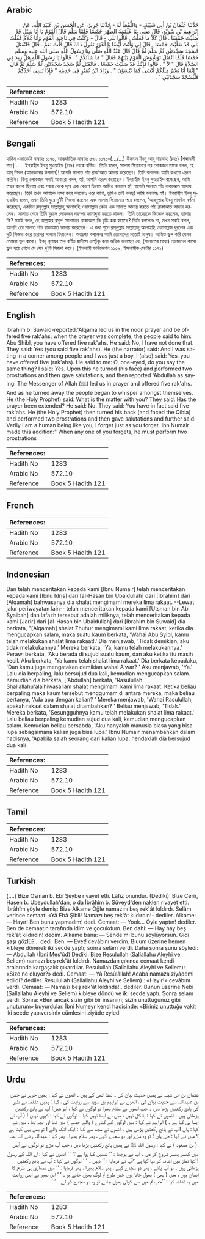 ## Arabic


<div dir="rtl" lang="ar" style={{fontSize:'larger',backgroundColor:'#f8f9fa',padding:20}}>
حَدَّثَنَا عُثْمَانُ بْنُ أَبِي شَيْبَةَ، - وَاللَّفْظُ لَهُ - حَدَّثَنَا جَرِيرٌ، عَنِ الْحَسَنِ بْنِ عُبَيْدِ اللَّهِ، عَنْ إِبْرَاهِيمَ بْنِ سُوَيْدٍ، قَالَ صَلَّى بِنَا عَلْقَمَةُ الظُّهْرَ خَمْسًا فَلَمَّا سَلَّمَ قَالَ الْقَوْمُ يَا أَبَا شِبْلٍ قَدْ صَلَّيْتَ خَمْسًا ‏.‏ قَالَ كَلاَّ مَا فَعَلْتُ ‏.‏ قَالُوا بَلَى - قَالَ - وَكُنْتُ فِي نَاحِيَةِ الْقَوْمِ وَأَنَا غُلاَمٌ فَقُلْتُ بَلَى قَدْ صَلَّيْتَ خَمْسًا ‏.‏ قَالَ لِي وَأَنْتَ أَيْضًا يَا أَعْوَرُ تَقُولُ ذَاكَ قَالَ قُلْتُ نَعَمْ ‏.‏ قَالَ فَانْفَتَلَ فَسَجَدَ سَجْدَتَيْنِ ثُمَّ سَلَّمَ ثُمَّ قَالَ قَالَ عَبْدُ اللَّهِ صَلَّى بِنَا رَسُولُ اللَّهِ صلى الله عليه وسلم خَمْسًا فَلَمَّا انْفَتَلَ تَوَشْوَشَ الْقَوْمُ بَيْنَهُمْ فَقَالَ ‏"‏ مَا شَأْنُكُمْ ‏"‏ ‏.‏ قَالُوا يَا رَسُولَ اللَّهِ هَلْ زِيدَ فِي الصَّلاَةِ قَالَ ‏"‏ لاَ ‏"‏ ‏.‏ قَالُوا فَإِنَّكَ قَدْ صَلَّيْتَ خَمْسًا ‏.‏ فَانْفَتَلَ ثُمَّ سَجَدَ سَجْدَتَيْنِ ثُمَّ سَلَّمَ ثُمَّ قَالَ ‏"‏ إِنَّمَا أَنَا بَشَرٌ مِثْلُكُمْ أَنْسَى كَمَا تَنْسَوْنَ ‏"‏ ‏.‏ وَزَادَ ابْنُ نُمَيْرٍ فِي حَدِيثِهِ ‏"‏ فَإِذَا نَسِيَ أَحَدُكُمْ فَلْيَسْجُدْ سَجْدَتَيْنِ ‏"‏ ‏.‏
</div>
<div style={{backgroundColor:'#f8f9fa',padding:20, marginBottom: 10}}><table> <thead> <tr> <th>References:</th> <th></th> </tr> </thead> <tbody><tr><td>Hadith No</td><td>1283</td></tr><tr><td>Arabic No</td><td>572.10</td></tr><tr><td>Reference</td><td>Book 5 Hadith 121</td></tr></tbody></table></div>

## Bengali


<div dir="ltr" lang="bn" style={{fontSize:'larger',backgroundColor:'#f8f9fa',padding:20}}>
হাদিস একাডেমি নাম্বারঃ ১১৭০, আন্তর্জাতিক নাম্বারঃ ৫৭২ ১১৭০-(.../...) উসমান ইবনু আবূ শায়বাহ (রহঃ) [শব্দাবলী তার] ..... ইবরাহীম ইবনু সুওয়াইদ (রহঃ) থেকে বর্ণিত। তিনি বলেন, সালাম ফিরানোর পর লোকজন তাকে বলল, হে আবূ শিবল (আলকামার উপনাম)! আপনি সালাত পাঁচ রাক’আত আদায় করেছেন। তিনি বললেনঃ আমি কখনো এরূপ করিনি। কিন্তু লোকজন সবাই আবারো বলল, হ্যাঁ, আপনি এরূপ করেছেন। ইবরাহীম ইবনু সুওয়াইদ বলেছেন, আমি তখন বালক ছিলাম এবং সবার থেকে দূরে এক কোণে ছিলাম আমিও বললাম হ্যাঁ, আপনি সালাত পাঁচ রাকাআত আদায় করেছেন। তিনি তখন আমাকে লক্ষ্য করে বললেনঃ ওরে কানা, তুমিও তাই বলছ! আমি বললামঃ হ্যাঁ। ইবরাহীম ইবনু সুওয়াইদ বলেন, তখন তিনি ঘুরে দু'টি সিজদা করলেন এবং সালাম ফিরানোর পরে বললেন, ‘আবদুল্লাহ ইবনু মাসউদ বর্ণনা করেছেন, একদিন রসূলুল্লাহ সাল্লাল্লাহু আলাইহি ওয়াসাল্লাম কোন এক সালাত আদায় করতে পাঁচ রাকাআত আদায় করলেন। সালাত শেষে তিনি ঘুরলে লোকজন পরস্পর কানাঘুষা করতে থাকল। তিনি তাদেরকে জিজ্ঞেস করলেন, ব্যাপার কি? সবাই বলল, হে আল্লাহর রসূল! সালাতের রাকাআত কি বৃদ্ধি করা হয়েছে? তিনি বললেনঃ না, তখন সবাই বলল, আপনি তো সালাত পাঁচ রাকাআত আদায় করেছেন। এ কথা শুনে রসূলুল্লাহ সাল্লাল্লাহু আলাইহি ওয়াসাল্লাম ঘুরলেন এবং দুটি সিজদা করে তারপর সালাম ফিরালেন। অতঃপর বললেনঃ আমি তোমাদের মতোই মানুষ। আমিও ভুল করি যেমন তোমরা ভুল করো। ইবনু নুমায়র তার বর্ণিত হাদীসে এতটুকু কথা অধিক বলেছেন যে, (সালাতের মধ্যে) তোমাদের কারো ভুল হয়ে গেলে সে যেন দু'টি সিজদা করে। (ইসলামী ফাউন্ডেশন ১১৫৯, ইসলামীক সেন্টার ১১৭১)
</div>
<div style={{backgroundColor:'#f8f9fa',padding:20, marginBottom: 10}}><table> <thead> <tr> <th>References:</th> <th></th> </tr> </thead> <tbody><tr><td>Hadith No</td><td>1283</td></tr><tr><td>Arabic No</td><td>572.10</td></tr><tr><td>Reference</td><td>Book 5 Hadith 121</td></tr></tbody></table></div>

## English


<div dir="ltr" lang="en" style={{fontSize:'larger',backgroundColor:'#f8f9fa',padding:20}}>
Ibrahim b. Suwaid-reported:'Alqama led us in the noon prayer and be offered five rak'ahs; when the prayer was complete, the people said to him: Abu Shibl, you have offered five rak'ahs. He said: No, I have not done that. They said: Yes (you said five rak'ahs). He (the narrator) said: And I was sitting in a corner among people and I was just a boy. I (also) said: Yes, you have offered five (rak'ahs). He said to me: O, one-eyed, do you say the same thing? I said: Yes. Upon this he turned (his face) and performed two prostrations and then gave salutations, and then reported 'Abdullah as saying: The Messenger of Allah (ﷺ) led us in prayer and offered five rak'ahs. And as he turned away the people began to whisper amongst themselves. He (the Holy Prophet) said: What is the matter with you? They said: Has the prayer been extended? He said: No. They said: You have in fact said five rak'ahs. He (the Holy Prophet) then turned his back (and faced the Qibla) and performed two prostrations and then gave salutations and further said: Verily I am a human being like you, I forget just as you forget. Ibn Numair made this addition:" When any one of you forgets, he must perform two prostrations
</div>
<div style={{backgroundColor:'#f8f9fa',padding:20, marginBottom: 10}}><table> <thead> <tr> <th>References:</th> <th></th> </tr> </thead> <tbody><tr><td>Hadith No</td><td>1283</td></tr><tr><td>Arabic No</td><td>572.10</td></tr><tr><td>Reference</td><td>Book 5 Hadith 121</td></tr></tbody></table></div>

## French


<div dir="ltr" lang="fr" style={{fontSize:'larger',backgroundColor:'#f8f9fa',padding:20}}>

</div>
<div style={{backgroundColor:'#f8f9fa',padding:20, marginBottom: 10}}><table> <thead> <tr> <th>References:</th> <th></th> </tr> </thead> <tbody><tr><td>Hadith No</td><td>1283</td></tr><tr><td>Arabic No</td><td>572.10</td></tr><tr><td>Reference</td><td>Book 5 Hadith 121</td></tr></tbody></table></div>

## Indonesian


<div dir="ltr" lang="id" style={{fontSize:'larger',backgroundColor:'#f8f9fa',padding:20}}>
Dan telah menceritakan kepada kami [Ibnu Numair] telah menceritakan kepada kami [Ibnu Idris] dari [al-Hasan bin Ubaidullah] dari [Ibrahim] dari [Alqamah] bahwasanya dia shalat mengimami mereka lima rakaat. --Lewat jalur periwayatan lain-- telah menceritakan kepada kami [Utsman bin Abi Syaibah] dan lafazh tersebut adalah miliknya, telah menceritakan kepada kami [Jarir] dari [al-Hasan bin Ubaidullah] dari [Ibrahim bin Suwaid] dia berkata, "[Alqamah] shalat Zhuhur mengimami kami lima rakaat, ketika dia mengucapkan salam, maka suatu kaum berkata, 'Wahai Abu Syibl, kamu telah melakukan shalat lima rakaat!.' Dia menjawab, 'Tidak demikian, aku tidak melakukannya.' Mereka berkata, 'Ya, kamu telah melakukannya.' Perawi berkata, 'Aku berada di sujud suatu kaum, dan aku ketika itu masih kecil. Aku berkata, 'Ya kamu telah shalat lima rakaat.' Dia berkata kepadaku, 'Dan kamu juga mengatakan demikian wahai A'war? ' Aku menjawab, 'Ya.' Lalu dia berpaling, lalu bersujud dua kali, kemudian mengucapkan salam. Kemudian dia berkata, ['Abdullah] berkata, 'Rasulullah Shallallahu'alaihiwasallam shalat mengimami kami lima rakaat. Ketika beliau berpaling maka kaum tersebut menggumam di antara mereka, maka beliau bertanya, 'Ada apa dengan kalian? ' Mereka menjawab, 'Wahai Rasulullah, apakah rakaat dalam shalat ditambahkan? ' Beliau menjawab, 'Tidak.' Mereka berkata, 'Sesungguhnya kamu telah melakukan shalat lima rakaat.' Lalu beliau berpaling kemudian sujud dua kali, kemudian mengucapkan salam. Kemudian beliau bersabda, 'Aku hanyalah manusia biasa yang bisa lupa sebagaimana kalian juga bisa lupa.' Ibnu Numair menambahkan dalam hadisnya, 'Apabila salah seorang dari kalian lupa, hendaklah dia bersujud dua kali
</div>
<div style={{backgroundColor:'#f8f9fa',padding:20, marginBottom: 10}}><table> <thead> <tr> <th>References:</th> <th></th> </tr> </thead> <tbody><tr><td>Hadith No</td><td>1283</td></tr><tr><td>Arabic No</td><td>572.10</td></tr><tr><td>Reference</td><td>Book 5 Hadith 121</td></tr></tbody></table></div>

## Tamil


<div dir="ltr" lang="ta" style={{fontSize:'larger',backgroundColor:'#f8f9fa',padding:20}}>

</div>
<div style={{backgroundColor:'#f8f9fa',padding:20, marginBottom: 10}}><table> <thead> <tr> <th>References:</th> <th></th> </tr> </thead> <tbody><tr><td>Hadith No</td><td>1283</td></tr><tr><td>Arabic No</td><td>572.10</td></tr><tr><td>Reference</td><td>Book 5 Hadith 121</td></tr></tbody></table></div>

## Turkish


<div dir="ltr" lang="tr" style={{fontSize:'larger',backgroundColor:'#f8f9fa',padding:20}}>
(….) Bize Osman b. Ebî Şeybe rivayet etti. Lâfız onundur. (Dediki): Bize Cerîr, Hasen b. Ubeydullah'dan, o da İbrâhîm b. Süveyd'den naklen rivayet etti. İbrâhîm şöyle demiş: Bize Alkame Öğle namazını beş rek'ât kıldırdı. Selâm verince cemaat: «Yâ Ebâ Şibil! Namazı beş rek'ât kıldırdın!- dediler. Alkame: — Hayır! Ben bunu yapmadım! dedi. Cemaat: — Yook... Öyle yaptın! dediler. Ben de cemaatın tarafında idim ve çocukdum. Ben dahi: — Hay hay beş rek'ât kıldırdın! dedim. Alkame bana: — Sende mi bunu söylüyorsun. Gidi şaşı gözlü?... dedi. Ben: — Evet! cevâbını verdim. Bıuum üzerine hemen kıbleye dönerek iki secde yaptı; sonra selâm verdi. Daha sonra şunu söyledi: — Abdullah (İbni Mes'ûd) Dediki: Bize Resulullah (Sallallahu Aleyhi ve Sellem) namazı beş rek'ât kıldırdı. Namazdan çıkınca cemaat kendi aralarında kargaşalık çıkardılar. Resulullah (Sallallahu Aleyhi ve Sellem): «Size ne oluyor?» dedi. Cemaat: — Yâ Resûlâllah! Acaba namaza ziyâdemi edildi? dediler. Resulullah (Sallallahu Aleyhi ve Sellem) : «Hayır!» cevâbını verdi. Cemaat: — Namazı beş rek'ât kıldında!.. dediler. Bunun üzerine Nebi (Sallallahu Aleyhi ve Sellem) kıbleye döndü ve iki secde yaptı. Sonra selam verdi. Sonra: «Ben ancak sizin gibi bir insanım; sizin unuttuğunuz gibi unuturum» buyurdular. İbni Numeyr kendi hadisinde: «Biriniz unuttuğu vakit iki secde yapıversinl» cümlesini ziyâde eyledi
</div>
<div style={{backgroundColor:'#f8f9fa',padding:20, marginBottom: 10}}><table> <thead> <tr> <th>References:</th> <th></th> </tr> </thead> <tbody><tr><td>Hadith No</td><td>1283</td></tr><tr><td>Arabic No</td><td>572.10</td></tr><tr><td>Reference</td><td>Book 5 Hadith 121</td></tr></tbody></table></div>

## Urdu


<div dir="rtl" lang="ur" style={{fontSize:'larger',backgroundColor:'#f8f9fa',padding:20}}>
عثمان بن ابی شیبہ نے ہمیں حدیث بیان کی ۔ لفظ انھی کے ہیں ۔ انھوں نے کہا : ہمیں جریر نے حسن بن عبیداللہ سے حدیث بیان کی ، انھوں نے ابراہیم بن سوید سے روایت کی ، کہا : ہمیں علقمہ نے ظہر کی پانچ رکعتیں پڑھا دیں ۔ جب انھوں نے سلام پھیرا تو لوگوں نے کہا : ابو شبل! آپ نے پانچ رکعتیں پڑھائی ہیں ۔ انھوں نے کہا : بالکل نہیں ، میں نے ایسا نہیں کیا ۔ لوگوں نے کہا : کیوں نہیں ! ( آپ نے ایسا ہی کیا ہے ۔ ) ابراہیم نے کہا : میں لوگوں کے کنارے ( والے حصے ) میں تھا اور بچہ تھا ، میں نے کہا : ہاں !آپ نے پانچ رکعتیں پڑھی ہیں ۔ انھوں نے مجھ سے کہا : ایک آنکھ والے ! تو بھی یہی کہتا ہے ؟ میں نے کہا : جی ہاں ! تو وہ مڑے اور دو سجدے کیے ، پھر سلام پھیرا ، پھر کہا : عبداللہ ‌رضی ‌اللہ ‌عنہ ‌ ‌ ( بن مسعود ) نے کہا : رسول اللہ ﷺ نے ہمیں پانچ رکعتیں پڑھا دیں ، جب آپ مڑے تو لوگوں نے آپس میں کھسر پھسر شروع کر دی ۔ آپ نے پوچھا : ’’ تمھیں کیا ہوا ہے ؟ ‘ ‘ انھوں نے کہا : اے اللہ کے رسول ! کیا نماز میں اضافہ کر دیا گیا ہے ؟آپ نے فرمایا : ’’ نہیں ۔ ‘ ‘ لوگوں نے کہا : آپ نے پانچ رکعتیں پڑھائی ہیں ۔ تو آپ پلٹے ، پھر دو سجدے کیے ، پھر سلام پھیرا ، پھر فرمایا : ’’ میں تمھاری ہی طرح کا انسان ہوں ، میں ( بھی ) بھول جاتا ہوں جس طرح تم لوگ بھول جاتے ہو ۔ ‘ ‘ ابن نمیر نے اپنی روایت میں یہ اضافہ کیا : ’’جب تم میں سے کوئی بھول جائے تو وہ دو سجدے کر لے ۔ ‘ ‘
</div>
<div style={{backgroundColor:'#f8f9fa',padding:20, marginBottom: 10}}><table> <thead> <tr> <th>References:</th> <th></th> </tr> </thead> <tbody><tr><td>Hadith No</td><td>1283</td></tr><tr><td>Arabic No</td><td>572.10</td></tr><tr><td>Reference</td><td>Book 5 Hadith 121</td></tr></tbody></table></div>